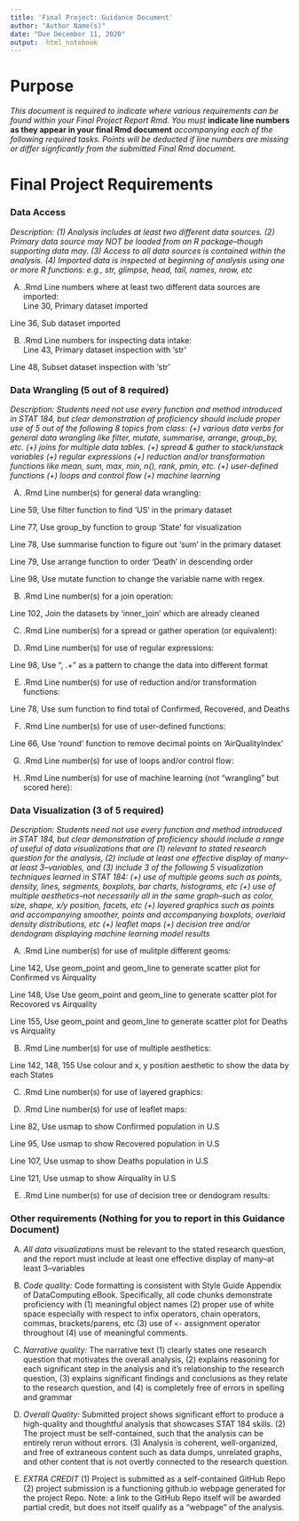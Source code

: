 ```yaml
---
title: 'Final Project: Guidance Document'
author: "Author Name(s)"
date: "Due December 11, 2020"
output:  html_notebook
---
```


# Purpose

*This document is required to indicate where various requirements can be found within your Final Project Report Rmd.  You must* **indicate line numbers as they appear in your final Rmd document** *accompanying each of the following required tasks. Points will be deducted if line numbers are missing or differ signficantly from the submitted Final Rmd document.*  


# Final Project Requirements


### Data Access

*Description: (1) Analysis includes at least two different data sources. (2) Primary data source may NOT be loaded from an R package--though supporting data may. (3) Access to all data sources is contained within the analysis. (4) Imported data is inspected at beginning of analysis using one or more R functions: e.g., str, glimpse, head, tail, names, nrow, etc*

(A) .Rmd Line numbers where at least two different data sources are imported:  
Line 30, Primary dataset imported 

Line 36, Sub dataset imported 

(B) .Rmd Line numbers for inspecting data intake:  
Line 43, Primary dataset inspection with ‘str’ 

Line 48, Subset dataset inspection with ‘str’ 

### Data Wrangling (5 out of 8 required)

*Description: Students need not use every function and method introduced in STAT 184, but clear demonstration of proficiency should include proper use of 5 out of the following 8 topics from class: (+) various data verbs for general data wrangling like filter, mutate, summarise, arrange, group_by, etc. (+) joins for multiple data tables. (+) spread & gather to stack/unstack variables (+) regular expressions (+) reduction and/or transformation functions like mean, sum, max, min, n(), rank, pmin, etc. (+) user-defined functions (+) loops and control flow (+) machine learning*


(A) .Rmd Line number(s) for general data wrangling: 

Line 59, Use filter function to find ‘US’ in the primary dataset 

Line 77, Use group_by function to group ‘State’ for visualization 

Line 78, Use summarise function to figure out ‘sum’ in the primary dataset 

Line 79, Use arrange function to order ‘Death’ in descending order        

Line 98, Use mutate function to change the variable name with regex. 

(B) .Rmd Line number(s) for a join operation: 

 Line 102, Join the datasets by ‘inner_join’ which are already cleaned 

(C) .Rmd Line number(s) for a spread or gather operation (or equivalent):


(D) .Rmd Line number(s) for use of regular expressions: 

Line 98, Use “, .+”  as a pattern to change the data into different format 

(E) .Rmd Line number(s) for use of reduction and/or transformation functions: 

Line 78, Use sum function to find total of Confirmed, Recovered, and Deaths

(F) .Rmd Line number(s) for use of user-defined functions: 

Line 66, Use ‘round’ function to remove decimal points on ‘AirQualityIndex’ 

(G) .Rmd Line number(s) for use of loops and/or control flow: 


(H) .Rmd Line number(s) for use of machine learning (not "wrangling" but scored here): 



### Data Visualization (3 of 5 required)

*Description: Students need not use every function and method introduced in STAT 184, but clear demonstration of proficiency should include a range of useful of data visualizations that are (1) relevant to stated research question for the analysis, (2) include at least one effective display of many--at least 3--variables, and (3) include 3 of the following 5 visualization techniques learned in STAT 184: (+) use of multiple geoms such as points, density, lines, segments, boxplots, bar charts, histograms, etc (+) use of multiple aesthetics--not necessarily all in the same graph--such as color, size, shape, x/y position, facets, etc (+) layered graphics such as points and accompanying smoother, points and accompanying boxplots, overlaid density distributions, etc (+) leaflet maps (+) decision tree and/or dendogram displaying machine learning model results*


(A) .Rmd Line number(s) for use of mulitple different geoms: 

Line 142, Use geom_point and geom_line to generate scatter plot for Confirmed vs Airquality 

Line 148, Use Use geom_point and geom_line to generate scatter plot for Recovored vs Airquality 

Line 155, Use geom_point and geom_line to generate scatter plot for Deaths vs Airquality 

(B) .Rmd Line number(s) for use of multiple aesthetics:  

Line 142, 148, 155 Use colour and x, y position aesthetic to show the data by each States 

(C) .Rmd Line number(s) for use of layered graphics:  

(D) .Rmd Line number(s) for use of leaflet maps:  

Line 82, Use usmap to show Confirmed population in U.S 

Line 95, Use usmap to show Recovered population in U.S 

Line 107, Use usmap to show Deaths population in U.S 

Line 121, Use usmap to show Airquality in U.S 

(E) .Rmd Line number(s) for use of decision tree or dendogram results:    




### Other requirements (Nothing for you to report in this Guidance Document)

(A) *All data visualizations* must be relevant to the stated research question, and the report must include at least one effective display of many--at least 3--variables 

(B) *Code quality:* Code formatting is consistent with Style Guide Appendix of DataComputing eBook. Specifically, all code chunks demonstrate proficiency with (1) meaningful object names (2) proper use of white space especially with respect to infix operators, chain operators, commas, brackets/parens, etc (3) use of `<-` assignment operator throughout (4) use of meaningful comments.

(C) *Narrative quality:* The narrative text (1) clearly states one research question that motivates the overall analysis, (2) explains reasoning for each significant step in the analysis and it's relationship to the research question, (3) explains significant findings and conclusions as they relate to the research question, and (4) is completely free of errors in spelling and grammar

(D) *Overall Quality:* Submitted project shows significant effort to produce a high-quality and thoughtful analysis that showcases STAT 184 skills. (2) The project must be self-contained, such that the analysis can be entirely rerun without errors. (3) Analysis is coherent, well-organized, and free of extraneous content such as data dumps, unrelated graphs, and other content that is not overtly connected to the research question.

(E) *EXTRA CREDIT* (1) Project is submitted as a self-contained GitHub Repo (2) project submission is a functioning github.io webpage generated for the project Repo. Note: a link to the GitHub Repo itself will be awarded partial credit, but does not itself qualify as a "webpage" of the analysis.



